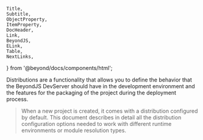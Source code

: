	Title,
	Subtitle,
	ObjectProperty,
	ItemProperty,
	DocHeader,
	Link,
	BeyondJS,
	ELink,
	Table,
	NextLinks,
} from '@beyond/docs/components/html';

<DocHeader id="intro" pretitle="Packages" title="Distributions" />

Distributions are a functionality that allows you to define the behavior that the BeyondJS DevServer should have in the development environment and the features for the packaging of the project during the deployment process.

> When a new project is created, it comes with a distribution configured by default. This document describes in detail all the distribution configuration options needed to work with different runtime environments or module resolution types.

<Title id="definition" tag="h2" text="Definition" />

The distributions are defined in the `project.json` file, in the `distirbutions` property of the `development` entry point.
property of the `development` entry point.

An example of a distribution is:

<Code>
	{` {
    "name": "web",
    "platform": "web",
    "environment": "development",
    "ports": {
        "bundles": 3500
    }
},
`}
</Code>

<Title id="properties" tag="h2" text="Properties" />

-   <ObjectProperty type="string">name</ObjectProperty> Name identifier of the distribution.
-   <ObjectProperty type="string">platform</ObjectProperty> identifier of the platform used by the distribution. You can
    see the platform identifiers in the <Link href="/platforms">platforms section</Link>.

-   <ObjectProperty type="string">environment</ObjectProperty> supports `deployment` and `production` values.

    -   <ObjectProperty type="object">ports</ObjectProperty> receives an object with the following properties :
    -   <ObjectProperty type="number">bundles</ObjectProperty> port on which the DevServer will return bundles.
    -   <ObjectProperty type="number">http</ObjectProperty> port to connect debuggers or code inspectors. You can read more
        about remote inspection in <Link href="/remote-inspection">remote-inspection section.</Link>.

-   <ObjectProperty type="object">ts</ObjectProperty> Object handled to manage typescript compiler configurations, currently
    supports the following properties:

    -   <ItemProperty type="string" optional label="compiler">
        	accepts `ts` and `transpiler` values.
        </ItemProperty>

-   <ItemProperty type="string" optional label="backend">
    	This property is required if the package uses a connection to a backend via websockets. You can read more about
    	this in the <Link href="/bridges">Bridges</Link> section.
    </ItemProperty>

<Title tag="h4" text="Web Packages" />

The web distribution is configured to handle web, mobile or desktop projects.

<CodeBox title="package.json">
	{`  "deployment": {
    "distributions": [
       {
        "name": "web",
        "platform": "web",
        "environment": "development",
        "ports": {
          "bundles": 6500
        }
      }
    ]
  }`}
</CodeBox>

<Title tag="h4" text="Backend Packages" />

You can create backend projects with three types of platforms **node**, **deno** and **backend**.

All represent a script that can be executed as a service in a Node or Deno execution environment (the platform defined for each case must be used).

<BeyondJS /> uses the platform to identify how the code should be packaged.

> The backend distribution in BeyondJS is a Node.js service that allows connecting to other services or clients through WebSockets.
> Thanks to bridge bundles, the development of backend functionality is facilitated by automatically generating an API with data typing and HMR support in development environments. This gives programmers the ability to easily create and consume methods defined in the backend.

The configuration of these distributions is done as follows, taking into account that the values such as "name" and configuration ports are defined by the developer and that the value of the platform will depend on the purpose of the package and the environment to be used. on the purpose of the package and the environment to be used.

<CodeBox title="package.json">
	{`  "deployment": {
    "distributions": [
      {
        "name": "backend",
        "platform": "backend",
        "environment": "development",
        "ports": {
          "bundles": 6580,
          "http": 6581,
          "inspect": 6582
        }
      }
    ]
  }`}
</CodeBox>

<Title tag="h4" text="Web and Backend Configuration" />

In projects where client and server interaction is required, you can add the configuration of both distributions and interact simultaneously with the <BeyondJS/> Dev Server to have an efficient and homogeneous experience in the development.

To do this, it is necessary to add both distributions and specify **in the web distribution the property "backend" that must have as value the name that has been placed to the backend distribution**.

<CodeBox title="package.json">
	{`"deployment": {
    "distributions": [
      {
        "name": "web",
        "platform": "web",
        "environment": "development",
        "backend": "backend",
        "ports": {
          "bundles": 6510
        }
      },
      {
        "name": "backend",
        "platform": "backend",
        "environment": "development",
        "ports": {
          "bundles": 6511,
          "http": 6512,
          "inspect": 6513
        }
      }
    ]
  }
`}
</CodeBox>

<Title tag="h3" text="Module resolution format" />

The module resolution format in <BeyondJS/> is automatically set based on the distribution type. However, developers can modify them according to their needs by adding the 'bundles' property in the distribution configuration.

The 'bundles' property is an object that includes a 'mode' property, whose value determines the type of module resolution.

The accepted values for 'mode' are: 'amd', 'sjs', 'esm', 'cjs'.

Example:

<CodeBox title="package.json">
	{`  "deployment": {
    "distributions": [
      {
        "name": "web",
        "platform": "web",
        "bundles": {
            "mode": "esm"
        },
        "ports": {
          "bundles": 6580
        }
      }
    ]
  }`}
</CodeBox>

<NextLinks items={['backend', 'frontend/intro']} />
